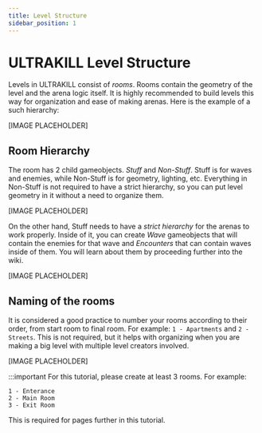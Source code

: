 ```yaml
---
title: Level Structure
sidebar_position: 1
---
```

# ULTRAKILL Level Structure

Levels in ULTRAKILL consist of *rooms*. Rooms contain the geometry of the level and the arena
logic itself. It is highly recommended to build levels this way for organization and ease of
making arenas. Here is the example of a such hierarchy:

[IMAGE PLACEHOLDER]

## Room Hierarchy

The room has 2 child gameobjects. *Stuff* and *Non-Stuff*. Stuff is for waves and enemies, while
Non-Stuff is for geometry, lighting, etc. Everything in Non-Stuff is not required to have a
strict hierarchy, so you can put level geometry in it without a need to organize them.

[IMAGE PLACEHOLDER]

On the other hand, Stuff needs to have a *strict hierarchy* for the arenas to work properly.
Inside of it, you can create *Wave* gameobjects that will contain the enemies for that wave and
*Encounters* that can contain waves inside of them. You will learn about them by proceeding
further into the wiki.

[IMAGE PLACEHOLDER]

## Naming of the rooms

It is considered a good practice to number your rooms according to their order, from start room
to final room. For example: `1 - Apartments` and `2 - Streets`. This is not required, but it
helps with organizing when you are making a big level with multiple level creators involved.

[IMAGE PLACEHOLDER]

:::important
For this tutorial, please create at least 3 rooms.
For example:
```
1 - Enterance
2 - Main Room
3 - Exit Room
```
This is required for pages further in this tutorial.